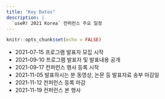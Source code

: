 ```yaml
---
title: "Key Dates"
description: |
  `useR! 2021 Korea` 컨퍼런스 주요 일정
---
```


```r
knitr::opts_chunk$set(echo = FALSE)
```

-   2021-07-15 프로그램 발표자 모집 시작
-   2021-09-10 프로그램 발표자 및 발표내용 공개
-   2021-09-17 컨퍼런스 행사 등록 시작
-   2021-11-05 발표하시는 분 동영상, 논문 등 발표자료 송부 마감일
-   2021-11-12 컨퍼런스 등록 마감
-   2021-11-19 컨퍼런스 본 행사
